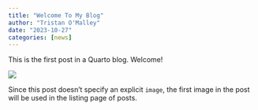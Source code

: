 ```yaml
---
title: "Welcome To My Blog"
author: "Tristan O'Malley"
date: "2023-10-27"
categories: [news]
---
```


This is the first post in a Quarto blog. Welcome!

![](thumbnail.jpg)

Since this post doesn't specify an explicit `image`, the first image in the post will be used in the listing page of posts.
